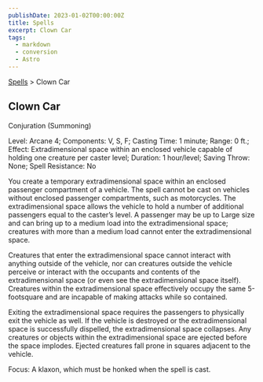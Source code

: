 ```yaml
---
publishDate: 2023-01-02T00:00:00Z
title: Spells
excerpt: Clown Car
tags:
  - markdown
  - conversion
  - Astro
---
```


[Spells](arcana-d20-srd-spells-index) > Clown Car

## Clown Car

Conjuration (Summoning)

Level: Arcane 4; Components: V, S, F; Casting Time: 1 minute; Range: 0 ft.;
Effect: Extradimensional space within an enclosed vehicle capable of holding
one creature per caster level; Duration: 1 hour/level; Saving Throw: None;
Spell Resistance: No

You create a temporary extradimensional space within an enclosed passenger
compartment of a vehicle. The spell cannot be cast on vehicles without
enclosed passenger compartments, such as motorcycles. The extradimensional
space allows the vehicle to hold a number of additional passengers equal to
the caster’s level. A passenger may be up to Large size and can bring up to a
medium load into the extradimensional space; creatures with more than a medium
load cannot enter the extradimensional space.

Creatures that enter the extradimensional space cannot interact with anything
outside of the vehicle, nor can creatures outside the vehicle perceive or
interact with the occupants and contents of the extradimensional space (or
even see the extradimensional space itself). Creatures within the
extradimensional space effectively occupy the same 5-footsquare and are
incapable of making attacks while so contained.

Exiting the extradimensional space requires the passengers to physically exit
the vehicle as well. If the vehicle is destroyed or the extradimensional space
is successfully dispelled, the extradimensional space collapses. Any creatures
or objects within the extradimensional space are ejected before the space
implodes. Ejected creatures fall prone in squares adjacent to the vehicle.

Focus: A klaxon, which must be honked when the spell is cast.

